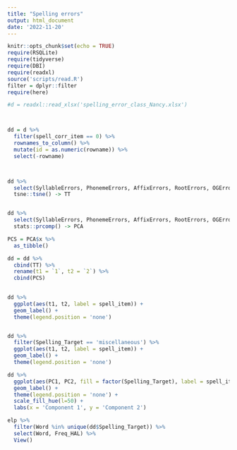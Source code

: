 ```yaml
---
title: "Spelling errors"
output: html_document
date: '2022-11-20'
---
```


```r
knitr::opts_chunk$set(echo = TRUE)
require(RSQLite)
require(tidyverse)
require(DBI)
require(readxl)
source('scripts/read.R')
filter = dplyr::filter
require(here)

#d = readxl::read_xlsx('spelling_error_class_Nancy.xlsx')



dd = d %>% 
  filter(spell_corr_item == 0) %>% 
  rownames_to_column() %>% 
  mutate(id = as.numeric(rowname)) %>% 
  select(-rowname)



dd %>% 
  select(SyllableErrors, PhonemeErrors, AffixErrors, RootErrors, OGErrors, SemanticErrors, MGRError, LiquidErrors) %>% 
  tsne::tsne() -> TT


dd %>% 
  select(SyllableErrors, PhonemeErrors, AffixErrors, RootErrors, OGErrors, SemanticErrors, MGRError, LiquidErrors) %>% 
  stats::prcomp() -> PCA

PCS = PCA$x %>% 
  as_tibble()

dd = dd %>% 
  cbind(TT) %>% 
  rename(t1 = `1`, t2 = `2`) %>% 
  cbind(PCS)
  
```


```r

dd %>% 
  ggplot(aes(t1, t2, label = spell_item)) +
  geom_label() +
  theme(legend.position = 'none')


dd %>% 
  filter(Spelling_Target == 'miscellaneous') %>% 
  ggplot(aes(t1, t2, label = spell_item)) +
  geom_label() +
  theme(legend.position = 'none')

```


```r
dd %>% 
  ggplot(aes(PC1, PC2, fill = factor(Spelling_Target), label = spell_item)) +
  geom_label() +
  theme(legend.position = 'none') +
  scale_fill_hue(l=50) +
  labs(x = 'Component 1', y = 'Component 2')

```


```r
elp %>% 
  filter(Word %in% unique(dd$Spelling_Target)) %>% 
  select(Word, Freq_HAL) %>% 
  View()
```


